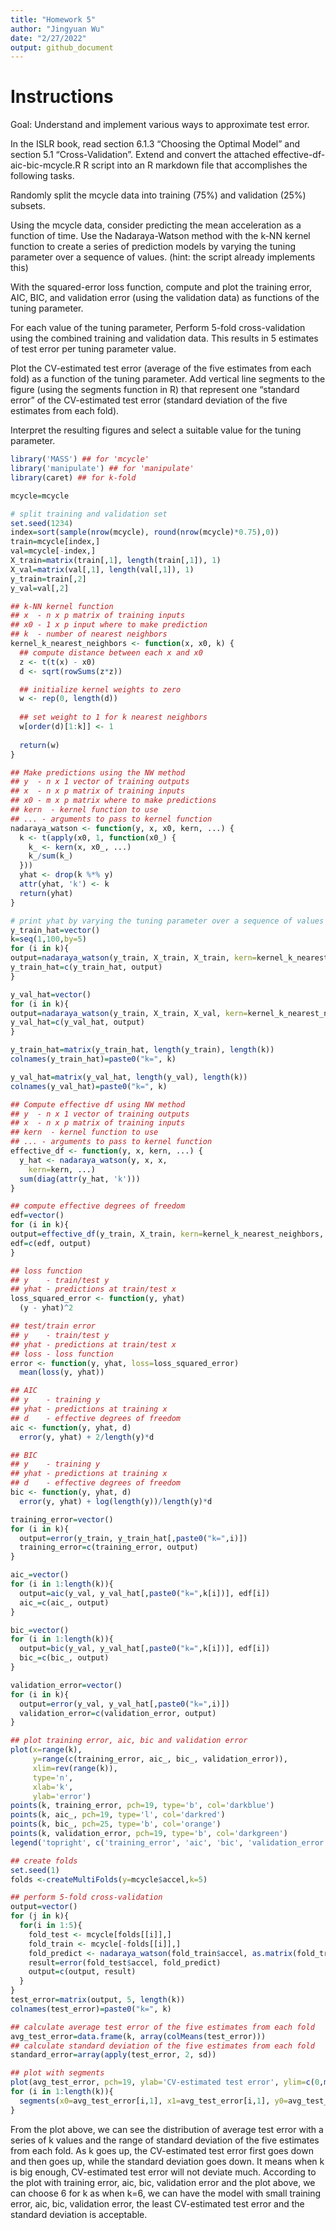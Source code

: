 ```yaml
---
title: "Homework 5"
author: "Jingyuan Wu"
date: "2/27/2022"
output: github_document
---
```


# Instructions
Goal: Understand and implement various ways to approximate test error.

In the ISLR book, read section 6.1.3 “Choosing the Optimal Model” and section 5.1 “Cross-Validation”. Extend and convert the attached effective-df-aic-bic-mcycle.R R script into an R markdown file that accomplishes the following tasks.

Randomly split the mcycle data into training (75%) and validation (25%) subsets.

Using the mcycle data, consider predicting the mean acceleration as a function of time. Use the Nadaraya-Watson method with the k-NN kernel function to create a series of prediction models by varying the tuning parameter over a sequence of values. (hint: the script already implements this)

With the squared-error loss function, compute and plot the training error, AIC, BIC, and validation error (using the validation data) as functions of the tuning parameter.

For each value of the tuning parameter, Perform 5-fold cross-validation using the combined training and validation data. This results in 5 estimates of test error per tuning parameter value.

Plot the CV-estimated test error (average of the five estimates from each fold) as a function of the tuning parameter. Add vertical line segments to the figure (using the segments function in R) that represent one “standard error” of the CV-estimated test error (standard deviation of the five estimates from each fold).

Interpret the resulting figures and select a suitable value for the tuning parameter.

```r
library('MASS') ## for 'mcycle'
library('manipulate') ## for 'manipulate'
library(caret) ## for k-fold

mcycle=mcycle

# split training and validation set
set.seed(1234)
index=sort(sample(nrow(mcycle), round(nrow(mcycle)*0.75),0))
train=mcycle[index,]
val=mcycle[-index,]
X_train=matrix(train[,1], length(train[,1]), 1)
X_val=matrix(val[,1], length(val[,1]), 1)
y_train=train[,2]
y_val=val[,2]
```


```r
## k-NN kernel function
## x  - n x p matrix of training inputs
## x0 - 1 x p input where to make prediction
## k  - number of nearest neighbors
kernel_k_nearest_neighbors <- function(x, x0, k) {
  ## compute distance between each x and x0
  z <- t(t(x) - x0)
  d <- sqrt(rowSums(z*z))

  ## initialize kernel weights to zero
  w <- rep(0, length(d))
  
  ## set weight to 1 for k nearest neighbors
  w[order(d)[1:k]] <- 1
  
  return(w)
}

## Make predictions using the NW method
## y  - n x 1 vector of training outputs
## x  - n x p matrix of training inputs
## x0 - m x p matrix where to make predictions
## kern  - kernel function to use
## ... - arguments to pass to kernel function
nadaraya_watson <- function(y, x, x0, kern, ...) {
  k <- t(apply(x0, 1, function(x0_) {
    k_ <- kern(x, x0_, ...)
    k_/sum(k_)
  }))
  yhat <- drop(k %*% y)
  attr(yhat, 'k') <- k
  return(yhat)
}

# print yhat by varying the tuning parameter over a sequence of values
y_train_hat=vector()
k=seq(1,100,by=5)
for (i in k){
output=nadaraya_watson(y_train, X_train, X_train, kern=kernel_k_nearest_neighbors, i)
y_train_hat=c(y_train_hat, output)
}

y_val_hat=vector()
for (i in k){
output=nadaraya_watson(y_train, X_train, X_val, kern=kernel_k_nearest_neighbors, i)
y_val_hat=c(y_val_hat, output)
}

y_train_hat=matrix(y_train_hat, length(y_train), length(k))
colnames(y_train_hat)=paste0("k=", k)

y_val_hat=matrix(y_val_hat, length(y_val), length(k))
colnames(y_val_hat)=paste0("k=", k)
```


```r
## Compute effective df using NW method
## y  - n x 1 vector of training outputs
## x  - n x p matrix of training inputs
## kern  - kernel function to use
## ... - arguments to pass to kernel function
effective_df <- function(y, x, kern, ...) {
  y_hat <- nadaraya_watson(y, x, x,
    kern=kern, ...)
  sum(diag(attr(y_hat, 'k')))
}

## compute effective degrees of freedom
edf=vector()
for (i in k){
output=effective_df(y_train, X_train, kern=kernel_k_nearest_neighbors, i)
edf=c(edf, output)
}

## loss function
## y    - train/test y
## yhat - predictions at train/test x
loss_squared_error <- function(y, yhat)
  (y - yhat)^2

## test/train error
## y    - train/test y
## yhat - predictions at train/test x
## loss - loss function
error <- function(y, yhat, loss=loss_squared_error)
  mean(loss(y, yhat))

## AIC
## y    - training y
## yhat - predictions at training x
## d    - effective degrees of freedom
aic <- function(y, yhat, d)
  error(y, yhat) + 2/length(y)*d

## BIC
## y    - training y
## yhat - predictions at training x
## d    - effective degrees of freedom
bic <- function(y, yhat, d)
  error(y, yhat) + log(length(y))/length(y)*d

training_error=vector()
for (i in k){
  output=error(y_train, y_train_hat[,paste0("k=",i)])
  training_error=c(training_error, output)
}

aic_=vector()
for (i in 1:length(k)){
  output=aic(y_val, y_val_hat[,paste0("k=",k[i])], edf[i])
  aic_=c(aic_, output)
}

bic_=vector()
for (i in 1:length(k)){
  output=bic(y_val, y_val_hat[,paste0("k=",k[i])], edf[i])
  bic_=c(bic_, output)
}

validation_error=vector()
for (i in k){
  output=error(y_val, y_val_hat[,paste0("k=",i)])
  validation_error=c(validation_error, output)
}

## plot training error, aic, bic and validation error
plot(x=range(k),
     y=range(c(training_error, aic_, bic_, validation_error)),
     xlim=rev(range(k)),
     type='n',
     xlab='k',
     ylab='error')
points(k, training_error, pch=19, type='b', col='darkblue')
points(k, aic_, pch=19, type='l', col='darkred')
points(k, bic_, pch=25, type='b', col='orange')
points(k, validation_error, pch=19, type='b', col='darkgreen')
legend('topright', c('training_error', 'aic', 'bic', 'validation_error'), pch=c(19,19,25,19), cex=0.8, col=c('darkblue', 'darkred', 'orange', 'darkgreen'), bty='n', lty=c(2,1,2,2))
```


```r
## create folds
set.seed(1)
folds <-createMultiFolds(y=mcycle$accel,k=5)

## perform 5-fold cross-validation
output=vector()
for (j in k){
  for(i in 1:5){  
    fold_test <- mcycle[folds[[i]],]
    fold_train <- mcycle[-folds[[i]],]
    fold_predict <- nadaraya_watson(fold_train$accel, as.matrix(fold_train$times), as.matrix(fold_test$times), kern=kernel_k_nearest_neighbors, j)
    result=error(fold_test$accel, fold_predict)
    output=c(output, result)
  }
}  
test_error=matrix(output, 5, length(k))
colnames(test_error)=paste0("k=", k)
```


```r
## calculate average test error of the five estimates from each fold
avg_test_error=data.frame(k, array(colMeans(test_error)))
## calculate standard deviation of the five estimates from each fold
standard_error=array(apply(test_error, 2, sd))

## plot with segments
plot(avg_test_error, pch=19, ylab='CV-estimated test error', ylim=c(0,max(avg_test_error)+max(standard_error[i])))
for (i in 1:length(k)){
  segments(x0=avg_test_error[i,1], x1=avg_test_error[i,1], y0=avg_test_error[i,2]+standard_error[i], y1=avg_test_error[i,2]-standard_error[i], lwd = 2)
}
```

From the plot above, we can see the distribution of average test error with a series of k values and the range of standard deviation of the five estimates from each fold. As k goes up, the CV-estimated test error first goes down and then goes up, while the standard deviation goes down. It means when k is big enough, CV-estimated test error will not deviate much. According to the plot with training error, aic, bic, validation error and the plot above, we can choose 6 for k as when k=6, we can have the model with small training error, aic, bic, validation error, the least CV-estimated test error and the standard deviation is acceptable.
